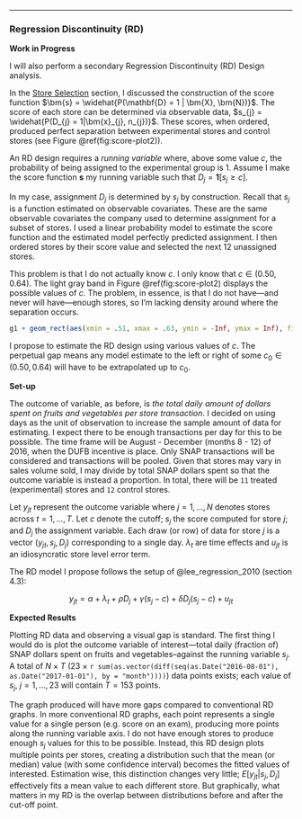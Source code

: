 ---


### Regression Discontinuity (RD) {-}

**Work in Progress**

I will also perform a secondary Regression Discontinuity (RD) Design analysis.

In the [Store Selection](#store-selection-1) section, I discussed the construction of the score function $\bm{s} = \widehat{P(\mathbf{D} = 1 | \bm{X}, \bm{N})}$. The score of each store can be determined via observable data, $s_{j} = \widehat{P(D_{j} = 1|\bm{x}_{j}, n_{j})}$. These scores, when ordered, produced perfect separation between experimental stores and control stores (see Figure \@ref(fig:score-plot2)).

An RD design requires a *running variable* where, above some value $c$, the probability of being assigned to the experimental group is $1$. Assume I make the score function $\bm{s}$ my running variable such that $D_{j} = \bm{1}[s_{j} \ge c]$.

In my case, assignment $D_{j}$ is determined by $s_{j}$ by construction. Recall that $s_{j}$ is a function estimated on observable covariates. These are the same observable covariates the company used to determine assignment for a subset of stores. I used a linear probability model to estimate the score function and the estimated model perfectly predicted assignment. I then ordered stores by their score value and selected the next 12 unassigned stores.

This problem is that I do not actually know $c$. I only know that $c \in (0.50, 0.64)$. The light gray band in Figure \@ref(fig:score-plot2) displays the possible values of $c$. The problem, in essence, is that I do not have---and never will have---enough stores, so I'm lacking density around where the separation occurs. 

```r

g1 + geom_rect(aes(xmin = .51, xmax = .63, ymin = -Inf, ymax = Inf), fill = 'lightgray')

```

I propose to estimate the RD design using various values of $c$. The perpetual gap means any model estimate to the left or right of some $c_0 \in (0.50, 0.64)$  will have to be extrapolated up to $c_0$.

**Set-up**

The outcome of variable, as before, is *the total daily amount of dollars spent on fruits and vegetables per store transaction*. I decided on using days as the unit of observation to increase the sample amount of data for estimating. I expect there to be enough transactions per day for this to be possible. The time frame will be August - December (months $8$ - $12$) of 2016, when the DUFB incentive is place. Only SNAP transactions will be considered and transactions will be pooled. Given that stores may vary in sales volume sold, I may divide by total SNAP dollars spent so that the outcome variable is instead a proportion. In total, there will be `11` treated (experimental) stores and `12` control stores.

Let $y_{jt}$ represent the outcome variable where $j=1,...,N$ denotes stores across $t=1,...,T$. Let $c$ denote the cutoff; $s_{j}$ the score computed for store $j$; and $D_{j}$ the assignment variable. Each draw (or row) of data for store $j$ is a vector $(y_{jt}, s_{j}, D_{j})$ corresponding to a single day. $\lambda_t$ are time effects and $u_{jt}$ is an idiosyncratic store level error term.

The RD model I propose follows the setup of @lee_regression_2010 (section 4.3):

$$y_{jt} = \alpha + \lambda_t + \rho D_{j} + \gamma (s_{j} - c) + \delta D_{j}(s_{j} - c) + u_{jt}$$

**Expected Results**

Plotting RD data and observing a visual gap is standard. The first thing I would do is plot the outcome variable of interest---total daily (fraction of) SNAP dollars spent on fruits and vegetables--against the running variable $s_j$. A total of $N \times T$ (23 $\times$ `r sum(as.vector(diff(seq(as.Date("2016-08-01"), as.Date("2017-01-01"), by = "month"))))`) data points exists; each value of $s_j,~j=1,...,23$ will contain $T=153$ points. 

The graph produced will have more gaps compared to conventional RD graphs. In more conventional RD graphs, each point represents a single value for a single person (e.g. score on an exam), producing more points along the running variable axis. I do not have enough stores to produce enough $s_j$ values for this to be possible. Instead, this RD design plots multiple points per stores, creating a distribution such that the mean (or median) value (with some confidence interval) becomes the fitted values of interested. Estimation wise, this distinction changes very little; $E[y_{jt}|s_{j}, D_{j}]$ effectively fits a mean value to each different store. But graphically, what matters in my RD is the overlap between distributions before and after the cut-off point.











